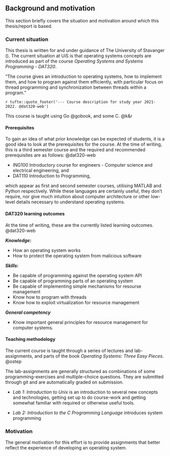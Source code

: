 ## Background and motivation

This section briefly covers the situation and motivation around which this thesis/report is based.

### Current situation

This thesis is written for and under guidance of The University of Stavanger (\acrshort{uis}).
The current situation at UiS is that operating systems concepts are introduced as part of the course _Operating Systems and Systems Programming - DAT320_.

"The course gives an introduction to operating systems, how to implement them, and how to program against them efficiently, with particular focus on thread programming and synchronization between threads within a program."

`r tufte::quote_footer('--- Course description for study year 2021-2022. @dat320-web')`

This course is taught using Go @gobook, and some C. @k&r

#### Prerequisites

To gain an idea of what prior knowledge can be expected of students, it is a good idea to look at the prerequisites for the course.
At the time of writing, this is a third semester course and the required and recommended prerequisites are as follows: @dat320-web

- ING100 Introductory course for engineers - Computer science and electrical engineering, and
- DAT110 Introduction to Programming,

which appear as first and second semester courses, utilising MATLAB and Python respectively.
While these languages are certainly useful, they don't require, nor give much intuition about computer architecture or other low-level details necessary to understand operating systems.

#### DAT320 learning outcomes

At the time of writing, these are the currently listed learning outcomes. @dat320-web

***Knowledge:***

- How an operating system works
- How to protect the operating system from malicious software

***Skills:***

- Be capable of programming against the operating system API
- Be capable of programming parts of an operating system
- Be capable of implementing simple mechanisms for resourse management
- Know how to program with threads
- Know how to exploit virtualization for resource management

***General competency***

- Know important general principles for resource management for computer systems.

#### Teaching methodology

The current course is taught through a series of lectures and lab-assignments, and parts of the book _Operating Systems: Three Easy Pieces_. @ostep

The lab-assignments are generally structured as combinations of some programming-exercises and multiple-choice questions.
They are submitted through git and are automatically graded on submission.

- *Lab 1: Introduction to Unix* is an introduction to several new concepts and technologies, getting set up to do course-work and getting somewhat familiar with required or otherwise useful tools.

- *Lab 2: Introduction to the C Programming Language* introduces system programming

### Motivation

The general motivation for this effort is to provide assignments that better reflect the experience of developing an operating system.
